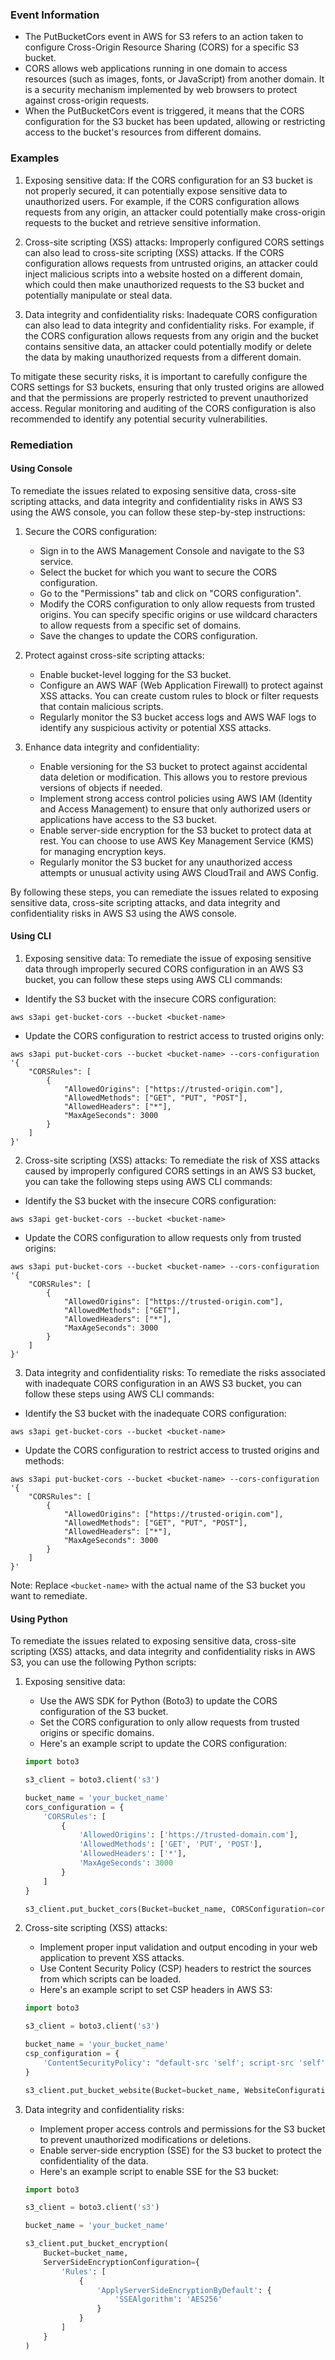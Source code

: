
### Event Information

- The PutBucketCors event in AWS for S3 refers to an action taken to configure Cross-Origin Resource Sharing (CORS) for a specific S3 bucket.
- CORS allows web applications running in one domain to access resources (such as images, fonts, or JavaScript) from another domain. It is a security mechanism implemented by web browsers to protect against cross-origin requests.
- When the PutBucketCors event is triggered, it means that the CORS configuration for the S3 bucket has been updated, allowing or restricting access to the bucket's resources from different domains.


### Examples

1. Exposing sensitive data: If the CORS configuration for an S3 bucket is not properly secured, it can potentially expose sensitive data to unauthorized users. For example, if the CORS configuration allows requests from any origin, an attacker could potentially make cross-origin requests to the bucket and retrieve sensitive information.

2. Cross-site scripting (XSS) attacks: Improperly configured CORS settings can also lead to cross-site scripting (XSS) attacks. If the CORS configuration allows requests from untrusted origins, an attacker could inject malicious scripts into a website hosted on a different domain, which could then make unauthorized requests to the S3 bucket and potentially manipulate or steal data.

3. Data integrity and confidentiality risks: Inadequate CORS configuration can also lead to data integrity and confidentiality risks. For example, if the CORS configuration allows requests from any origin and the bucket contains sensitive data, an attacker could potentially modify or delete the data by making unauthorized requests from a different domain.

To mitigate these security risks, it is important to carefully configure the CORS settings for S3 buckets, ensuring that only trusted origins are allowed and that the permissions are properly restricted to prevent unauthorized access. Regular monitoring and auditing of the CORS configuration is also recommended to identify any potential security vulnerabilities.

### Remediation

#### Using Console

To remediate the issues related to exposing sensitive data, cross-site scripting attacks, and data integrity and confidentiality risks in AWS S3 using the AWS console, you can follow these step-by-step instructions:

1. Secure the CORS configuration:
   - Sign in to the AWS Management Console and navigate to the S3 service.
   - Select the bucket for which you want to secure the CORS configuration.
   - Go to the "Permissions" tab and click on "CORS configuration".
   - Modify the CORS configuration to only allow requests from trusted origins. You can specify specific origins or use wildcard characters to allow requests from a specific set of domains.
   - Save the changes to update the CORS configuration.

2. Protect against cross-site scripting attacks:
   - Enable bucket-level logging for the S3 bucket.
   - Configure an AWS WAF (Web Application Firewall) to protect against XSS attacks. You can create custom rules to block or filter requests that contain malicious scripts.
   - Regularly monitor the S3 bucket access logs and AWS WAF logs to identify any suspicious activity or potential XSS attacks.

3. Enhance data integrity and confidentiality:
   - Enable versioning for the S3 bucket to protect against accidental data deletion or modification. This allows you to restore previous versions of objects if needed.
   - Implement strong access control policies using AWS IAM (Identity and Access Management) to ensure that only authorized users or applications have access to the S3 bucket.
   - Enable server-side encryption for the S3 bucket to protect data at rest. You can choose to use AWS Key Management Service (KMS) for managing encryption keys.
   - Regularly monitor the S3 bucket for any unauthorized access attempts or unusual activity using AWS CloudTrail and AWS Config.

By following these steps, you can remediate the issues related to exposing sensitive data, cross-site scripting attacks, and data integrity and confidentiality risks in AWS S3 using the AWS console.

#### Using CLI

1. Exposing sensitive data: To remediate the issue of exposing sensitive data through improperly secured CORS configuration in an AWS S3 bucket, you can follow these steps using AWS CLI commands:

- Identify the S3 bucket with the insecure CORS configuration:
```
aws s3api get-bucket-cors --bucket <bucket-name>
```

- Update the CORS configuration to restrict access to trusted origins only:
```
aws s3api put-bucket-cors --bucket <bucket-name> --cors-configuration '{
    "CORSRules": [
        {
            "AllowedOrigins": ["https://trusted-origin.com"],
            "AllowedMethods": ["GET", "PUT", "POST"],
            "AllowedHeaders": ["*"],
            "MaxAgeSeconds": 3000
        }
    ]
}'
```

2. Cross-site scripting (XSS) attacks: To remediate the risk of XSS attacks caused by improperly configured CORS settings in an AWS S3 bucket, you can take the following steps using AWS CLI commands:

- Identify the S3 bucket with the insecure CORS configuration:
```
aws s3api get-bucket-cors --bucket <bucket-name>
```

- Update the CORS configuration to allow requests only from trusted origins:
```
aws s3api put-bucket-cors --bucket <bucket-name> --cors-configuration '{
    "CORSRules": [
        {
            "AllowedOrigins": ["https://trusted-origin.com"],
            "AllowedMethods": ["GET"],
            "AllowedHeaders": ["*"],
            "MaxAgeSeconds": 3000
        }
    ]
}'
```

3. Data integrity and confidentiality risks: To remediate the risks associated with inadequate CORS configuration in an AWS S3 bucket, you can follow these steps using AWS CLI commands:

- Identify the S3 bucket with the inadequate CORS configuration:
```
aws s3api get-bucket-cors --bucket <bucket-name>
```

- Update the CORS configuration to restrict access to trusted origins and methods:
```
aws s3api put-bucket-cors --bucket <bucket-name> --cors-configuration '{
    "CORSRules": [
        {
            "AllowedOrigins": ["https://trusted-origin.com"],
            "AllowedMethods": ["GET", "PUT", "POST"],
            "AllowedHeaders": ["*"],
            "MaxAgeSeconds": 3000
        }
    ]
}'
```

Note: Replace `<bucket-name>` with the actual name of the S3 bucket you want to remediate.

#### Using Python

To remediate the issues related to exposing sensitive data, cross-site scripting (XSS) attacks, and data integrity and confidentiality risks in AWS S3, you can use the following Python scripts:

1. Exposing sensitive data:
   - Use the AWS SDK for Python (Boto3) to update the CORS configuration of the S3 bucket.
   - Set the CORS configuration to only allow requests from trusted origins or specific domains.
   - Here's an example script to update the CORS configuration:

   ```python
   import boto3

   s3_client = boto3.client('s3')

   bucket_name = 'your_bucket_name'
   cors_configuration = {
       'CORSRules': [
           {
               'AllowedOrigins': ['https://trusted-domain.com'],
               'AllowedMethods': ['GET', 'PUT', 'POST'],
               'AllowedHeaders': ['*'],
               'MaxAgeSeconds': 3000
           }
       ]
   }

   s3_client.put_bucket_cors(Bucket=bucket_name, CORSConfiguration=cors_configuration)
   ```

2. Cross-site scripting (XSS) attacks:
   - Implement proper input validation and output encoding in your web application to prevent XSS attacks.
   - Use Content Security Policy (CSP) headers to restrict the sources from which scripts can be loaded.
   - Here's an example script to set CSP headers in AWS S3:

   ```python
   import boto3

   s3_client = boto3.client('s3')

   bucket_name = 'your_bucket_name'
   csp_configuration = {
       'ContentSecurityPolicy': "default-src 'self'; script-src 'self' 'unsafe-inline'"
   }

   s3_client.put_bucket_website(Bucket=bucket_name, WebsiteConfiguration={'IndexDocument': {'Suffix': 'index.html'}, 'RoutingRules': [], 'RedirectAllRequestsTo': None, 'ErrorDocument': {'Key': 'error.html'}, 'RoutingRules': [], 'ContentSecurityPolicy': csp_configuration})
   ```

3. Data integrity and confidentiality risks:
   - Implement proper access controls and permissions for the S3 bucket to prevent unauthorized modifications or deletions.
   - Enable server-side encryption (SSE) for the S3 bucket to protect the confidentiality of the data.
   - Here's an example script to enable SSE for the S3 bucket:

   ```python
   import boto3

   s3_client = boto3.client('s3')

   bucket_name = 'your_bucket_name'

   s3_client.put_bucket_encryption(
       Bucket=bucket_name,
       ServerSideEncryptionConfiguration={
           'Rules': [
               {
                   'ApplyServerSideEncryptionByDefault': {
                       'SSEAlgorithm': 'AES256'
                   }
               }
           ]
       }
   )
   ```

